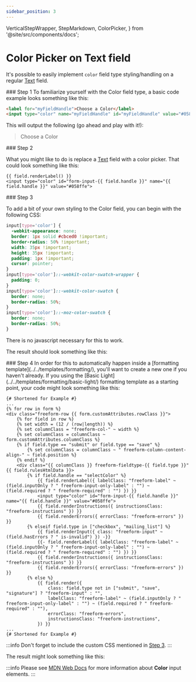 ```yaml
---
sidebar_position: 3
---
```


  VerticalStepWrapper,
  StepMarkdown,
  ColorPicker,
} from '@site/src/components/docs';


# Color Picker on Text field

It's possible to easily implement `color` field type styling/handling on a regular [Text](../../forms/fields/#text) field.

<VerticalStepWrapper>
<StepMarkdown>
### Step 1
To familiarize yourself with the Color field type, a basic code example looks something like this:

```html showLineNumbers
<label for="myFieldHandle">Choose a Color</label>
<input type="color" name="myFieldHandle" id="myFieldHandle" value="#058ffe" />
```

This will output the following (go ahead and play with it!):

<blockquote className="text-sm font-italic rounded-md p-4 mb-7 form-styling">
  <p className="text-blue-500 mb-2">Choose a Color</p>
  <ColorPicker />
</blockquote>

</StepMarkdown>
<StepMarkdown>
### Step 2

What you might like to do is replace a [Text](../../forms/fields/#text) field with a color picker. That could look something like this:

```twig showLineNumbers
{{ field.renderLabel() }}
<input type="color" id="form-input-{{ field.handle }}" name="{{ field.handle }}" value="#058ffe">
```

</StepMarkdown>
<StepMarkdown>
### Step 3

To add a bit of your own styling to the Color field, you can begin with the following CSS:

```css showLineNumbers
input[type='color'] {
  -webkit-appearance: none;
  border: 1px solid #cbced0 !important;
  border-radius: 50% !important;
  width: 35px !important;
  height: 35px !important;
  padding: 1px !important;
  cursor: pointer;
}
input[type='color']::-webkit-color-swatch-wrapper {
  padding: 0;
}
input[type='color']::-webkit-color-swatch {
  border: none;
  border-radius: 50%;
}
input[type='color']::-moz-color-swatch {
  border: none;
  border-radius: 50%;
}
```

There is no javascript necessary for this to work.

The result should look something like this:

<Photo scale={40} img={ChooseColorPhoto} alt="Choose Color" />

</StepMarkdown>
<StepMarkdown>
### Step 4
In order for this to automatically happen inside a [formatting template](../../templates/formatting/), you'll want to create a new one if you haven't already. If you using the [Basic Light](../../templates/formatting/basic-light/) formatting template as a starting point, your code might look something like this:

```twig {13-17} showLineNumbers
{# Shortened for Example #}
...
{% for row in form %}
<div class="freeform-row {{ form.customAttributes.rowClass }}">
    {% for field in row %}
    {% set width = (12 / (row|length)) %}
    {% set columnClass = "freeform-col-" ~ width %}
    {% set columnClass = columnClass ~ form.customAttributes.columnClass %}
    {% if field.type == "submit" or field.type == "save" %}
        {% set columnClass = columnClass ~ " freeform-column-content-align-" ~ field.position %}
    {% endif %}
    <div class="{{ columnClass }} freeform-fieldtype-{{ field.type }}"{{ field.rulesHtmlData }}>
        {% if field.handle == "selectColor" %}
            {{ field.renderLabel({ labelClass: "freeform-label" ~ (field.inputOnly ? " freeform-input-only-label" : "") ~ (field.required ? " freeform-required" : "") }) }}
            <input type="color" id="form-input-{{ field.handle }}" name="{{ field.handle }}" value="#058ffe">
            {{ field.renderInstructions({ instructionsClass: "freeform-instructions" }) }}
            {{ field.renderErrors({ errorClass: "freeform-errors" }) }}
        {% elseif field.type in ["checkbox", "mailing_list"] %}
            {{ field.renderInput({ class: "freeform-input" ~ (field.hasErrors ? " is-invalid") }) -}}
            {{- field.renderLabel({ labelClass: "freeform-label" ~ (field.inputOnly ? " freeform-input-only-label" : "") ~ (field.required ? " freeform-required" : "") }) }}
            {{ field.renderInstructions({ instructionsClass: "freeform-instructions" }) }}
            {{ field.renderErrors({ errorClass: "freeform-errors" }) }}
        {% else %}
            {{ field.render({
                class: field.type not in ["submit", "save", "signature"] ? "freeform-input" : "",
                labelClass: "freeform-label" ~ (field.inputOnly ? " freeform-input-only-label" : "") ~ (field.required ? " freeform-required" : ""),
                errorClass: "freeform-errors",
                instructionsClass: "freeform-instructions",
            }) }}
...
{# Shortened for Example #}
```

:::info
Don't forget to include the custom CSS mentioned in [Step 3](#step-3).
:::

The result might look something like this:

<Photo img={ColorPickerPhoto} alt="Choose Color" />

</StepMarkdown>

</VerticalStepWrapper>

:::info
Please see [MDN Web Docs](https://developer.mozilla.org/en-US/docs/Web/HTML/Element/input/color) for more information about **Color** input elements.
:::
